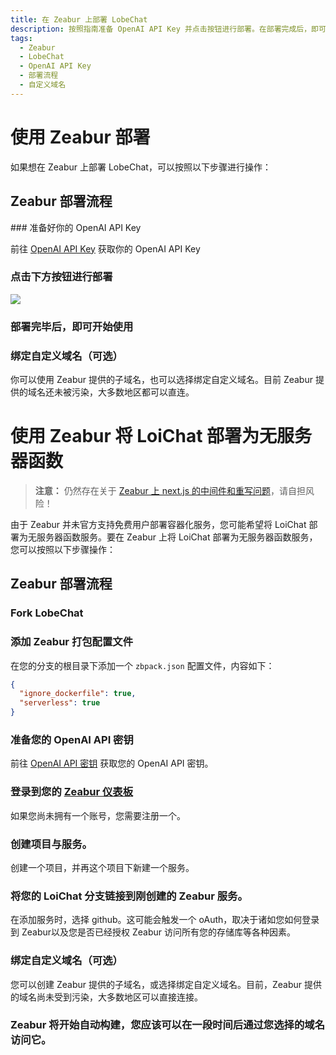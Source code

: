 ```yaml
---
title: 在 Zeabur 上部署 LobeChat
description: 按照指南准备 OpenAI API Key 并点击按钮进行部署。在部署完成后，即可开始使用 LoiChat 并选择是否绑定自定义域名。
tags:
  - Zeabur
  - LobeChat
  - OpenAI API Key
  - 部署流程
  - 自定义域名
---
```


# 使用 Zeabur 部署

如果想在 Zeabur 上部署 LobeChat，可以按照以下步骤进行操作：

## Zeabur 部署流程

<Steps>
  ### 准备好你的 OpenAI API Key

前往 [OpenAI API Key](https://platform.openai.com/account/api-keys) 获取你的 OpenAI API Key

### 点击下方按钮进行部署

[![][deploy-button-image]][deploy-link]

### 部署完毕后，即可开始使用

### 绑定自定义域名（可选）

你可以使用 Zeabur 提供的子域名，也可以选择绑定自定义域名。目前 Zeabur 提供的域名还未被污染，大多数地区都可以直连。

</Steps>

[deploy-button-image]: https://zeabur.com/button.svg
[deploy-link]: https://zeabur.com/templates/VZGGTI

# 使用 Zeabur 将 LoiChat 部署为无服务器函数

> **注意：** 仍然存在关于 [Zeabur 上 next.js 的中间件和重写问题](https://github.com/lobehub/lobe-chat/pull/2775?notification_referrer_id=NT_kwDOAdi2DrQxMDkyODQ4MDc2NTozMDk3OTU5OA#issuecomment-2146713899)，请自担风险！

由于 Zeabur 并未官方支持免费用户部署容器化服务，您可能希望将 LoiChat 部署为无服务器函数服务。要在 Zeabur 上将 LoiChat 部署为无服务器函数服务，您可以按照以下步骤操作：

## Zeabur 部署流程

<Steps>

### Fork LobeChat

### 添加 Zeabur 打包配置文件

在您的分支的根目录下添加一个 `zbpack.json` 配置文件，内容如下：

```json
{
  "ignore_dockerfile": true,
  "serverless": true
}
```

### 准备您的 OpenAI API 密钥

前往 [OpenAI API 密钥](https://platform.openai.com/account/api-keys) 获取您的 OpenAI API 密钥。

### 登录到您的 [Zeabur 仪表板](https://dash.zeabur.com)

如果您尚未拥有一个账号，您需要注册一个。

### 创建项目与服务。

创建一个项目，并再这个项目下新建一个服务。

### 将您的 LoiChat 分支链接到刚创建的 Zeabur 服务。

在添加服务时，选择 github。这可能会触发一个 oAuth，取决于诸如您如何登录到 Zeabur以及您是否已经授权 Zeabur 访问所有您的存储库等各种因素。

### 绑定自定义域名（可选）

您可以创建 Zeabur 提供的子域名，或选择绑定自定义域名。目前，Zeabur 提供的域名尚未受到污染，大多数地区可以直接连接。

### Zeabur 将开始自动构建，您应该可以在一段时间后通过您选择的域名访问它。

</Steps>
